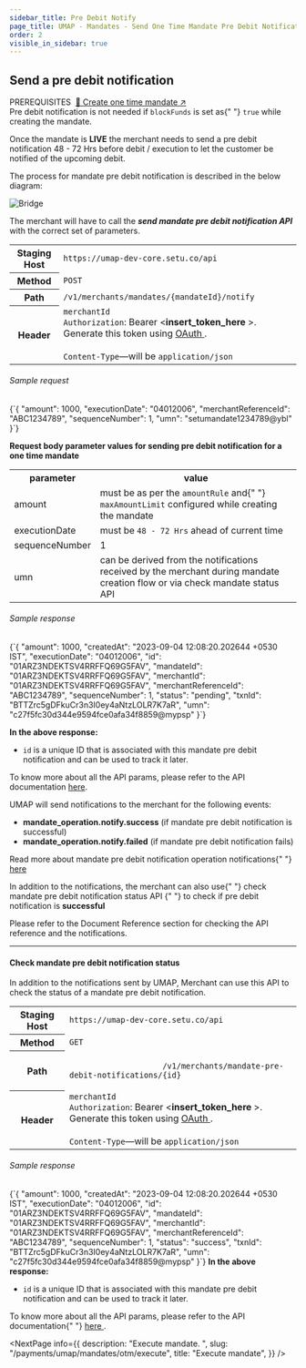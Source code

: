 ```yaml
---
sidebar_title: Pre Debit Notify
page_title: UMAP - Mandates - Send One Time Mandate Pre Debit Notification
order: 2
visible_in_sidebar: true
---
```


## Send a pre debit notification

<Text size="small" weight="600">
    PREREQUISITES&nbsp;
</Text>
<a href="/payments/umap/mandates/otm/create">🌟 Create one time mandate ↗</a>

<br />

<Callout type="tip">
    Pre debit notification is not needed if <code>blockFunds</code> is set as{" "}
    <code>true</code> while creating the mandate.
</Callout>

<br />

Once the mandate is **LIVE** the merchant needs to send a pre debit notification 48 - 72 Hrs before debit / execution to let the customer be notified of the upcoming debit.

The process for mandate pre debit notification is described in the below diagram:

<img
    src="https://storage.googleapis.com/strapi-assets/latest/update-mandate-pre-debit-notification/update-mandate-pre-debit-notification.png"
    alt="Bridge"
/>

The merchant will have to call the **<i>send mandate pre debit notification API</i>** with the correct set of parameters.

<table>
    <tbody>
        <tr>
            <th>Staging Host</th>
            <td>
                <code>https://umap-dev-core.setu.co/api</code>
            </td>
        </tr>
        <tr>
            <th>Method</th>
            <td>
                <code>POST</code>
            </td>
        </tr>
        <tr>
            <th>Path</th>
            <td>
                <code>/v1/merchants/mandates/&#123;mandateId&#125;/notify</code>
            </td>
        </tr>
        <tr>
            <th>Header</th>
            <td>
                <code>merchantId</code>
                <br />
                <code>Authorization</code>: Bearer &lt;<b>insert_token_here</b>
                &gt;. Generate this token using <a
                    href="/payments/umap/api-integration"
                    target="_blank"
                >
                    OAuth
                </a>
                .<br />
                <br />
                <code>Content-Type</code>—will be <code>application/json</code>
            </td>
        </tr>
    </tbody>
</table>

###### Sample request

<CodeBlockWithCopy language="json">
    {`{
    "amount": 1000,
    "executionDate": "04012006",
    "merchantReferenceId": "ABC1234789",
    "sequenceNumber": 1,
    "umn": "setumandate1234789@ybl"
}`}
</CodeBlockWithCopy>

<p>
    <b>
        Request body parameter values for sending pre debit notification for a
        one time mandate
    </b>
</p>
<table>
    <tr>
        <th>parameter</th>
        <th>value</th>
    </tr>
    <tr>
        <td>amount</td>
        <td>
            must be as per the <code>amountRule</code> and{" "}
            <code>maxAmountLimit</code> configured while creating the mandate
        </td>
    </tr>
    <tr>
        <td>executionDate</td>
        <td>
            must be <code>48 - 72 Hrs</code> ahead of current time
        </td>
    </tr>
    <tr>
        <td>sequenceNumber</td>
        <td>1</td>
    </tr>
    <tr>
        <td>umn</td>
        <td>
            can be derived from the notifications received by the merchant
            during mandate creation flow or via check mandate status API
        </td>
    </tr>
</table>

###### Sample response

<CodeBlockWithCopy language="json">
    {`{
  "amount": 1000,
  "createdAt": "2023-09-04 12:08:20.202644 +0530 IST",
  "executionDate": "04012006",
  "id": "01ARZ3NDEKTSV4RRFFQ69G5FAV",
  "mandateId": "01ARZ3NDEKTSV4RRFFQ69G5FAV",
  "merchantId": "01ARZ3NDEKTSV4RRFFQ69G5FAV",
  "merchantReferenceId": "ABC1234789",
  "sequenceNumber": 1,
  "status": "pending",
  "txnId": "BTTZrc5gDFkuCr3n3I0ey4aNtzLOLR7K7aR",
  "umn": "c27f5fc30d344e9594fce0afa34f8859@mypsp"
}`}
</CodeBlockWithCopy>

**In the above response:**

-   `id` is a unique ID that is associated with this mandate pre debit notification and can be used to track it later.

To know more about all the API params, please refer to the API documentation <a href="/payments/umap/api-reference#/category~mandates/operation~mandates#notify" target="_blank">here</a>.

<p>UMAP will send notifications to the merchant for the following events:</p>
<ul>
    <li>
        <b>mandate_operation.notify.success</b> (if mandate pre debit
        notification is successful)
    </li>
    <li>
        <b>mandate_operation.notify.failed</b> (if mandate pre debit
        notification fails)
    </li>
</ul>
<p>
    Read more about mandate pre debit notification operation notifications{" "}
    <a href="/payments/umap/notifications/mandates/notify">here</a>
</p>

<p>
    In addition to the notifications, the merchant can also use{" "}
    <Link href="/payments/umap/mandates/otm/pre-debit-notify#check-mandate-pre-debit-notification-status">
        check mandate pre debit notification status API
    </Link>{" "}
    to check if pre debit notification is <b>successful</b>
</p>

Please refer to the Document Reference section for checking the API reference and the notifications.

<hr class="tertiary" />

#### Check mandate pre debit notification status

In addition to the notifications sent by UMAP, Merchant can use this API to check the status of a mandate pre debit notification.

<table>
    <tbody>
        <tr>
            <th>Staging Host</th>
            <td>
                <code>https://umap-dev-core.setu.co/api</code>
            </td>
        </tr>
        <tr>
            <th>Method</th>
            <td>
                <code>GET</code>
            </td>
        </tr>
        <tr>
            <th>Path</th>
            <td>
                <code>
                    /v1/merchants/mandate-pre-debit-notifications/&#123;id&#125;
                </code>
            </td>
        </tr>
        <tr>
            <th>Header</th>
            <td>
                <code>merchantId</code>
                <br />
                <code>Authorization</code>: Bearer &lt;<b>insert_token_here</b>
                &gt;. Generate this token using <a
                    href="/payments/umap/api-integration"
                    target="_blank"
                >
                    OAuth
                </a>
                .<br />
                <br />
                <code>Content-Type</code>—will be <code>application/json</code>
            </td>
        </tr>
    </tbody>
</table>

<h6>Sample response</h6>
<CodeBlockWithCopy language="json">
    {`{
  "amount": 1000,
  "createdAt": "2023-09-04 12:08:20.202644 +0530 IST",
  "executionDate": "04012006",
  "id": "01ARZ3NDEKTSV4RRFFQ69G5FAV",
  "mandateId": "01ARZ3NDEKTSV4RRFFQ69G5FAV",
  "merchantId": "01ARZ3NDEKTSV4RRFFQ69G5FAV",
  "merchantReferenceId": "ABC1234789",
  "sequenceNumber": 1,
  "status": "success",
  "txnId": "BTTZrc5gDFkuCr3n3I0ey4aNtzLOLR7K7aR",
  "umn": "c27f5fc30d344e9594fce0afa34f8859@mypsp"
}`}
</CodeBlockWithCopy>
<b>In the above response:</b>
<ul>
    <li>
        <code>id</code> is a unique ID that is associated with this mandate pre
        debit notification and can be used to track it later.
    </li>
</ul>

<p>
    To know more about all the API params, please refer to the API documentation{" "}
    <a
        href="/payments/umap/api-reference#/category~mandates/operation~mandates#fetchMandatePreDebitNotificationById"
        target="_blank"
    >
        here
    </a>
    .
</p>

<NextPage
    info={{
        description: "Execute mandate.  ",
        slug: "/payments/umap/mandates/otm/execute",
        title: "Execute mandate",
    }}
/>
